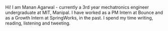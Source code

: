 Hi!
I am Manan Agarwal - currently a 3rd year mechatronics engineer undergraduate at MIT, Manipal.
I have worked as a PM Intern at Bounce and as a Growth Intern at SpringWorks, in the past.
I spend my time writing, reading, listening and tweeting.
